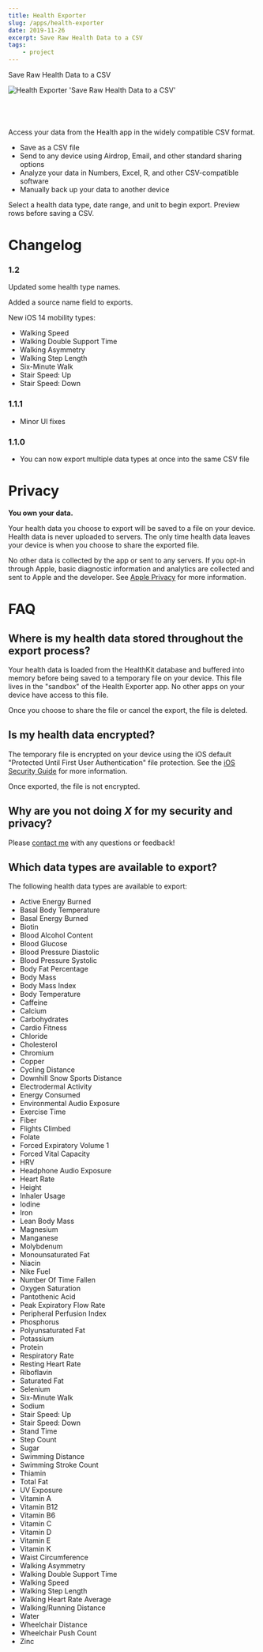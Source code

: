 ```yaml
---
title: Health Exporter
slug: /apps/health-exporter
date: 2019-11-26
excerpt: Save Raw Health Data to a CSV
tags:
    - project
---
```


Save Raw Health Data to a CSV

![Health Exporter 'Save Raw Health Data to a CSV'](../assets/health-exporter/Icon.png)

<a href="https://apps.apple.com/app/apple-store/id1487982065?pt=1329993&ct=codyhatfield.me&mt=8" style="display:inline-block;overflow:hidden;background:url(https://linkmaker.itunes.apple.com/en-us/badge-lrg.svg?releaseDate=2019-11-26&kind=iossoftware&bubble=ios_apps) no-repeat;width:135px;height:40px;"></a>

Access your data from the Health app in the widely compatible CSV format.

- Save as a CSV file
- Send to any device using Airdrop, Email, and other standard sharing options
- Analyze your data in Numbers, Excel, R, and other CSV-compatible software
- Manually back up your data to another device

Select a health data type, date range, and unit to begin export. Preview rows before saving a CSV.

# Changelog

### 1.2

Updated some health type names.

Added a source name field to exports.

New iOS 14 mobility types:

- Walking Speed
- Walking Double Support Time
- Walking Asymmetry
- Walking Step Length
- Six-Minute Walk
- Stair Speed: Up
- Stair Speed: Down

### 1.1.1

- Minor UI fixes

### 1.1.0

- You can now export multiple data types at once into the same CSV file

# Privacy

**You own your data.**

Your health data you choose to export will be saved to a file on your device. Health data is never uploaded to servers. The only time health data leaves your device is when you choose to share the exported file.

No other data is collected by the app or sent to any servers. If you opt-in through Apple, basic diagnostic information and analytics are collected and sent to Apple and the developer. See [Apple Privacy](https://www.apple.com/privacy/control/) for more information.

# FAQ

## Where is my health data stored throughout the export process?

Your health data is loaded from the HealthKit database and buffered into memory before being saved to a temporary file on your device. This file lives in the "sandbox" of the Health Exporter app. No other apps on your device have access to this file.

Once you choose to share the file or cancel the export, the file is deleted.

## Is my health data encrypted?

The temporary file is encrypted on your device using the iOS default "Protected Until First User Authentication" file protection. See the [iOS Security Guide](https://www.apple.com/business/docs/site/iOS_Security_Guide.pdf) for more information.

Once exported, the file is not encrypted.

## Why are you not doing _X_ for my security and privacy?

Please [contact me](mailto:cody.hatfield@me.com) with any questions or feedback!

## Which data types are available to export?

The following health data types are available to export:

- Active Energy Burned
- Basal Body Temperature
- Basal Energy Burned
- Biotin
- Blood Alcohol Content
- Blood Glucose
- Blood Pressure Diastolic
- Blood Pressure Systolic
- Body Fat Percentage
- Body Mass
- Body Mass Index
- Body Temperature
- Caffeine
- Calcium
- Carbohydrates
- Cardio Fitness
- Chloride
- Cholesterol
- Chromium
- Copper
- Cycling Distance
- Downhill Snow Sports Distance
- Electrodermal Activity
- Energy Consumed
- Environmental Audio Exposure
- Exercise Time
- Fiber
- Flights Climbed
- Folate
- Forced Expiratory Volume 1
- Forced Vital Capacity
- HRV
- Headphone Audio Exposure
- Heart Rate
- Height
- Inhaler Usage
- Iodine
- Iron
- Lean Body Mass
- Magnesium
- Manganese
- Molybdenum
- Monounsaturated Fat
- Niacin
- Nike Fuel
- Number Of Time Fallen
- Oxygen Saturation
- Pantothenic Acid
- Peak Expiratory Flow Rate
- Peripheral Perfusion Index
- Phosphorus
- Polyunsaturated Fat
- Potassium
- Protein
- Respiratory Rate
- Resting Heart Rate
- Riboflavin
- Saturated Fat
- Selenium
- Six-Minute Walk
- Sodium
- Stair Speed: Up
- Stair Speed: Down
- Stand Time
- Step Count
- Sugar
- Swimming Distance
- Swimming Stroke Count
- Thiamin
- Total Fat
- UV Exposure
- Vitamin A
- Vitamin B12
- Vitamin B6
- Vitamin C
- Vitamin D
- Vitamin E
- Vitamin K
- Waist Circumference
- Walking Asymmetry
- Walking Double Support Time
- Walking Speed
- Walking Step Length
- Walking Heart Rate Average
- Walking/Running Distance
- Water
- Wheelchair Distance
- Wheelchair Push Count
- Zinc
